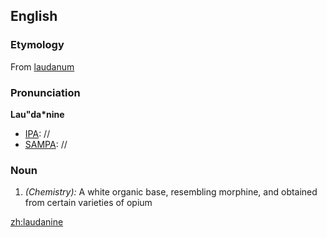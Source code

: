 ==English==

===Etymology===
From [[laudanum]]
===Pronunciation===
'''Lau"da*nine'''
*[[IPA]]: //
*[[SAMPA]]: //
===Noun===
{{en-noun|-}}

#''(Chemistry):'' A white organic base, resembling morphine, and obtained from certain varieties of opium

[[zh:laudanine]]